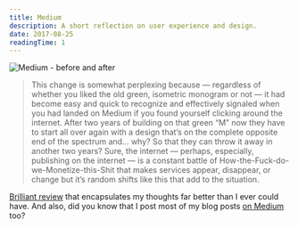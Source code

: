 ```yaml
---
title: Medium
description: A short reflection on user experience and design.
date: 2017-08-25
readingTime: 1
---
```


![Medium - before and after](medium_2017_monogram_before_after.png)

>This change is somewhat perplexing because — regardless of whether you liked the old green, isometric monogram or not — it had become easy and quick to recognize and effectively signaled when you had landed on Medium if you found yourself clicking around the internet. After two years of building on that green “M” now they have to start all over again with a design that’s on the complete opposite end of the spectrum and… why? So that they can throw it away in another two years? Sure, the internet — perhaps, especially, publishing on the internet — is a constant battle of How-the-Fuck-do-we-Monetize-this-Shit that makes services appear, disappear, or change but it’s random shifts like this that add to the situation.

[Brilliant review](http://www.underconsideration.com/brandnew/archives/new_logo_for_medium_done_in_house.php) that encapsulates my thoughts far better than I ever could have. And also, did you know that I post most of my blog posts [on Medium](https://medium.com/@antonsten) too?